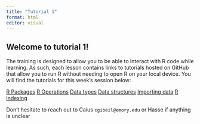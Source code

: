 ```yaml
---
title: "Tutorial 1"
format: html
editor: visual
---
```


## Welcome to tutorial 1!

The training is designed to allow you to be able to interact with R code while learning. As such, each lesson contains links to tutorials hosted on GitHub that allow you to run R without needing to open R on your local device. You will find the tutorials for this week's session below:


[R Packages](getting_started/rpackages.qmd){.btn .btn-primary}
[R Operations](getting_started/roperations.qmd){.btn .btn-primary}
[Data types](getting_started/rdata_types.qmd){.btn .btn-primary}
[Data structures](getting_started/rdata_structures2.qmd){.btn .btn-primary}
[Importing data](getting_started/rimporting_data.qmd){.btn .btn-primary}
[R indexing](getting_started/rindexing.qmd){.btn .btn-primary}

Don't hesitate to reach out to Caius `cgibeil@emory.edu` or Hasse if anything is unclear